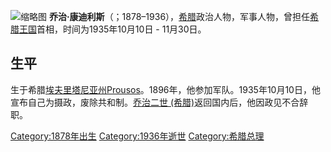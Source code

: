[[File:Georgios_Kondylis.jpg|缩略图]]
{{noteTA
|1=zh-cn:乔治;zh-tw:喬治;zh-hk:佐治; 
}}
'''乔治·康迪利斯'''（{{lang-el|Γεώργιος Κονδύλης|Geórgios Kondýlis}}；1878–1936），[[希腊|希腊]]政治人物，军事人物，曾担任[[希腊王国|希腊王国]]首相，时间为1935年10月10日 - 11月30日。

== 生平 ==
生于希腊[[埃夫里塔尼亚州|埃夫里塔尼亚州]]Prousos。1896年，他参加军队。1935年10月10日，他宣布自己为摄政，废除共和制。[[乔治二世_(希腊)|乔治二世 (希腊)]]返回国内后，他因政见不合辞职。

{{希臘國家元首}}
{{希臘政府首腦}}
{{Authority control}}

[[Category:1878年出生|Category:1878年出生]]
[[Category:1936年逝世|Category:1936年逝世]]
[[Category:希腊总理|Category:希腊总理]]